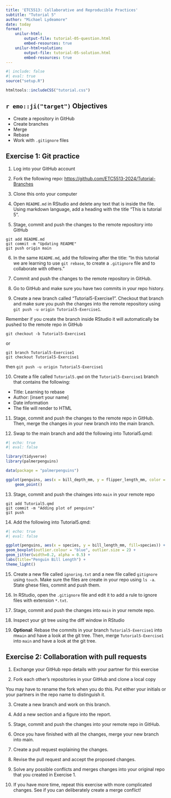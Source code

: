 ```yaml
---
title: 'ETC5513: Collaborative and Reproducible Practices'
subtitle: "Tutorial 5"
author: "Michael Lydeamore"
date: today
format:
    unilur-html:
        output-file: tutorial-05-question.html
        embed-resources: true
    unilur-html+solution:
        output-file: tutorial-05-solution.html
        embed-resources: true
---
```



```r
#| include: false
#| eval: true
source("setup.R")
```

```r
htmltools::includeCSS("tutorial.css")
```


## `r emo::ji("target")` Objectives

* Create a repository in GitHub
* Create branches
* Merge
* Rebase
* Work with `.gitignore` files

## Exercise 1: Git practice

1. Log into your GitHub account

2. Fork the following repo: <https://github.com/ETC5513-2024/Tutorial-Branches>

3. Clone this onto your computer

4. Open `README.md` in RStudio and delete any text that is inside the file. Using markdown language, add a heading with the title "This is tutorial 5".

5. Stage, commit and push the changes to the remote repository into GitHub

::: {.unilur-solution}
```
git add README.md
git commit -m "Updating README"
git push origin main
``` 
:::


6. In the same `README.md`, add the following after the title: "In this tutorial we are learning to use `git rebase`, to create a `.gitignore` file and to collaborate with others."

7. Commit and push the changes to the remote repository in GitHub.

8. Go to GitHub and make sure you have two commits in your repo history.

9. Create a new branch called "Tutorial5-Exercise1". Checkout that branch and make sure you push the changes into the remote repository using `git push -u origin Tutorial5-Exercise1`.

::: {.callout-tip}
Remember if you create the branch inside RStudio it will automatically be pushed to the remote repo in GitHub
:::

::: {.unilur-solution}
```
git checkout -b Tutorial5-Exercise1
```

or

```
git branch Tutorial5-Exercise1
git checkout Tutorial5-Exercise1
```

then `git push -u origin Tutorial5-Exercise1`
:::

10. Create a file called `Tutorial5.qmd` on the `Tutorial5-Exercise1` branch that contains the following:

* Title: Learning to rebase
* Author: [insert your name]
* Date information
* The file will render to HTML

11. Stage, commit and push the changes to the remote repo in GitHub. Then, merge the changes in your new branch into the main branch.

12. Swap to the main branch and add the following into Tutorial5.qmd:

```r
#| echo: true
#| eval: false

library(tidyverse)
library(palmerpenguins)

data(package = "palmerpenguins")

ggplot(penguins, aes(x = bill_depth_mm, y = flipper_length_mm, color = species)) +
    geom_point()
```

13. Stage, commit and push the chainges into `main` in your remote repo

::: {.unilur-solution}
```
git add Tutorial5.qmd
git commit -m "Adding plot of penguins"
git push
```
:::

14. Add the following into Tutorial5.qmd:

```r
#| echo: true
#| eval: false

ggplot(penguins, aes(x = species, y = bill_length_mm, fill=species)) +
geom_boxplot(outlier.colour = "blue", outlier.size = 2) +
geom_jitter(width=0.2, alpha = 0.5) +
labs(title="Penguin Bill Length") +
theme_light()
```

15. Create a new file called `ignoring.txt` and a new file called `gitignore` using `touch`. Make sure the files are create in your repo using `ls -a`. State ghese files, commit and push them.

16. In RStudio, open the `.gitignore` file and edit it to add a rule to ignore files with extension `*.txt`.

17. Stage, commit and push the changes into `main` in your remote repo.

18. Inspect your git tree using the diff window in RStudio

19. **Optional**: Rebase the commits in your branch `Tutorial5-Exercise1` into m`main` and have a look at the git tree. Then, merge `Tutorial5-Exercise1` into `main` and have a look at the git tree.

## Exercise 2: Collaboration with pull requests

1. Exchange your GitHub repo details with your partner for this exercise

2. Fork each other's repositories in your GitHub and clone a local copy

::: {.callout-important}
You may have to rename the fork when you do this. Put either your initials or your partners in the repo name to distinguish it.
:::

3. Create a new branch and work on this branch.

4. Add a new section and a figure into the report.

5. Stage, commit and push the changes into your remote repo in GitHub.

6. Once you have finished with all the changes, merge your new branch into main.

7. Create a pull request explaining the changes.

8. Revise the pull request and accept the proposed changes.

9. Solve any possible conflicts and merges changes into your original repo that you created in Exercise 1.

10. If you have more time, repeat this exercise with more complicated changes. See if you can deliberately create a merge conflict!
